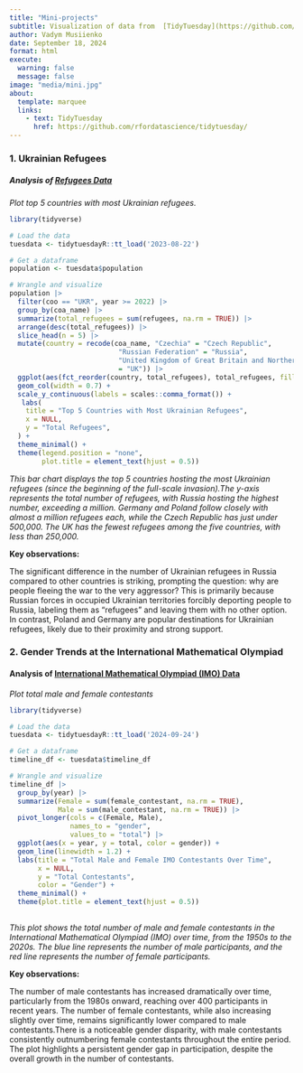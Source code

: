 ```yaml
---
title: "Mini-projects"
subtitle: Visualization of data from  [TidyTuesday](https://github.com/rfordatascience/tidytuesday/)
author: Vadym Musiienko
date: September 18, 2024
format: html
execute: 
  warning: false
  message: false
image: "media/mini.jpg"
about: 
  template: marquee
  links:
    - text: TidyTuesday
      href: https://github.com/rfordatascience/tidytuesday/
---
```


### 1. Ukrainian Refugees
##### Analysis of [Refugees Data](https://github.com/rfordatascience/tidytuesday/tree/master/data/2023/2023-08-22)

*Plot top 5 countries with most Ukrainian refugees.*

```r
library(tidyverse)

# Load the data
tuesdata <- tidytuesdayR::tt_load('2023-08-22')

# Get a dataframe
population <- tuesdata$population

# Wrangle and visualize
population |>
  filter(coo == "UKR", year >= 2022) |>
  group_by(coa_name) |>
  summarize(total_refugees = sum(refugees, na.rm = TRUE)) |>
  arrange(desc(total_refugees)) |>
  slice_head(n = 5) |>
  mutate(country = recode(coa_name, "Czechia" = "Czech Republic",
                           "Russian Federation" = "Russia",
                           "United Kingdom of Great Britain and Northern Ireland"
                           = "UK")) |>
  ggplot(aes(fct_reorder(country, total_refugees), total_refugees, fill = country)) +
  geom_col(width = 0.7) +
  scale_y_continuous(labels = scales::comma_format()) +
   labs(
    title = "Top 5 Countries with Most Ukrainian Refugees",
    x = NULL,
    y = "Total Refugees",
  ) +
  theme_minimal() +
  theme(legend.position = "none",
        plot.title = element_text(hjust = 0.5))
```

*This bar chart displays the top 5 countries hosting the most Ukrainian refugees (since the beginning of the full-scale invasion).The y-axis represents the total number of refugees, with Russia hosting the highest number, exceeding a million. Germany and Poland follow closely with almost a million refugees each, while the Czech Republic has just under 500,000. The UK has the fewest refugees among the five countries, with less than 250,000.*

**Key observations:**

The significant difference in the number of Ukrainian refugees in Russia compared to other countries is striking, prompting the question: why are people fleeing the war to the very aggressor? This is primarily because Russian forces in occupied Ukrainian territories forcibly deporting people to Russia, labeling them as "refugees" and leaving them with no other option. In contrast, Poland and Germany are popular destinations for Ukrainian refugees, likely due to their proximity and strong support.


### 2. Gender Trends at the International Mathematical Olympiad
#### Analysis of [International Mathematical Olympiad (IMO) Data](https://github.com/rfordatascience/tidytuesday/tree/master/data/2024/2024-09-24)
*Plot total male and female contestants*

```r
library(tidyverse)

# Load the data
tuesdata <- tidytuesdayR::tt_load('2024-09-24')

# Get a dataframe
timeline_df <- tuesdata$timeline_df

# Wrangle and visualize
timeline_df |> 
  group_by(year) |>
  summarize(Female = sum(female_contestant, na.rm = TRUE),
            Male = sum(male_contestant, na.rm = TRUE)) |>
  pivot_longer(cols = c(Female, Male), 
               names_to = "gender", 
               values_to = "total") |>
  ggplot(aes(x = year, y = total, color = gender)) +
  geom_line(linewidth = 1.2) +
  labs(title = "Total Male and Female IMO Contestants Over Time",
       x = NULL,
       y = "Total Contestants",
       color = "Gender") +
  theme_minimal() +
  theme(plot.title = element_text(hjust = 0.5))
  
```

*This plot shows the total number of male and female contestants in the International Mathematical Olympiad (IMO) over time, from the 1950s to the 2020s. The blue line represents the number of male participants, and the red line represents the number of female participants.*

**Key observations:**

The number of male contestants has increased dramatically over time, particularly from the 1980s onward, reaching over 400 participants in recent years. The number of female contestants, while also increasing slightly over time, remains significantly lower compared to male contestants.There is a noticeable gender disparity, with male contestants consistently outnumbering female contestants throughout the entire period. The plot highlights a persistent gender gap in participation, despite the overall growth in the number of contestants.
